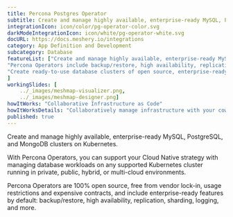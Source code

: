 ```yaml
---
title: Percona Postgres Operator  
subtitle: Create and manage highly available, enterprise-ready MySQL, PostgreSQL, and MongoDB clusters on Kubernetes.
integrationIcon: icon/color/pg-operator-color.svg
darkModeIntegrationIcon: icon/white/pg-operator-white.svg
docURL: https://docs.meshery.io/integrations
category: App Definition and Development
subcategory: Database
featureList: ["Create and manage highly available, enterprise-ready MySQL, PostgreSQL, and MongoDB clusters on Kubernetes.",
"Percona Operators include backup/restore, high availability, replication, sharding, logging features and more.",
"Create ready-to-use database clusters of open source, enterprise-ready versions of MySQL, MongoDB, and PostgreSQL, created and supported by the Percona team."
]
workingSlides: [
    ../_images/meshmap-visualizer.png,
    ../_images/meshmap-designer.png]
howItWorks: "Collaborative Infrastructure as Code"
howItWorksDetails: "Collaboratively manage infrastructure with your coworkers synchronously sharing the same designs."
published: true
---
```

<p>
    Create and manage highly available, enterprise-ready MySQL, PostgreSQL, and MongoDB clusters on Kubernetes.
</p>
<p>
    With Percona Operators, you can support your Cloud Native strategy with managing database workloads on any supported Kubernetes cluster running in private, public, hybrid, or multi-cloud environments.
</p>
<p>
    Percona Operators are 100% open source, free from vendor lock-in, usage restrictions and expensive contracts, and include enterprise-ready features by default: backup/restore, high availability, replication, sharding, logging, and more.
</p>